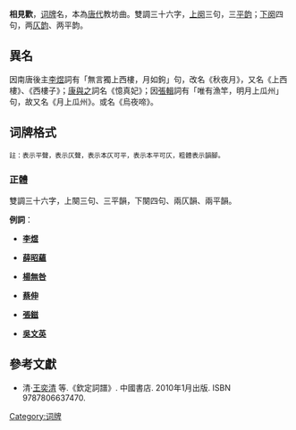 '''相見歡'''，[[词牌|词牌]]名，本為[[唐代|唐代]]教坊曲。雙調三十六字，[[上阕|上阕]]三句，三[[平韵|平韵]]；[[下阕|下阕]]四句，两[[仄韵|仄韵]]、两平韵。

==異名==
因南唐後主[[李煜|李煜]]詞有「無言獨上西樓，月如鉤」句，改名《秋夜月》，又名《上西樓》、《西樓子》；[[康與之|康與之]]詞名《憶真妃》；因[[張輯|張輯]]詞有「唯有漁竿，明月上瓜州」句，故又名《月上瓜州》。或名《烏夜啼》。

== 词牌格式 ==
{{Wikisource}}
<span style="font-size:smaller;">註：{{平仄|平}}表示平聲，{{平仄|仄}}表示仄聲，{{平仄|[仄]}}表示本仄可平，{{平仄|[平]}}表示本平可仄，粗體表示韻腳。</span>

=== 正體 ===
雙調三十六字，上闋三句、三平韻，下闋四句、兩仄韻、兩平韻。

{{quote|
{{平仄|[平]平[仄]仄平'''平'''，仄平'''平'''。[仄]仄[平]平[平]仄、仄平'''平'''。

[仄][平]'''仄'''，[平][平]'''仄'''，仄平'''平'''。[仄]仄[平]平[平]仄、仄平'''平'''。}}
}}

'''例詞'''：
*'''[[李煜|李煜]]'''
{{quote|<blockquote>无言独上西楼，月如钩，寂寞梧桐深院、锁清秋。<br />剪不断，理还乱，是离愁，别有一番滋味、在心头。</blockquote>}} 
{{quote|<blockquote>林花谢了春红，太匆匆，无奈朝来寒雨、晚来风。<br />胭脂泪，留人醉，几时重，自是人生长恨、水长东。</blockquote>}} 

*'''[[薛昭蘊|薛昭蘊]]'''
{{quote|<blockquote>羅襪繡袂香紅。畫堂中。細草平沙蕃馬、小屏風。<br />捲羅幕。憑妝閣。思無窮。暮雨輕煙魂斷、隔簾櫳。</blockquote>}}

*'''[[楊無咎|楊無咎]]'''
{{quote|<blockquote>不禁枕簟新涼。夜初長。又是驚回好夢、葉敲窗。<br />江南望。江北望。水茫茫。贏得一襟清淚、伴餘香。</blockquote>}}

*'''[[蔡伸|蔡伸]]'''
{{quote|<blockquote>樓前流水悠悠。駐行舟。滿目寒雲衰草、使人愁。<br />多少恨。多少淚。漫遲留。何事驀然拌舍、去來休。</blockquote>}}

*'''[[張鎡|張鎡]]'''
{{quote|<blockquote>曉來閒立回塘。一襟香。玉颭雲妝風外、數枝涼。<br />相並渾、如私語。惱人腸。飛去方知白鷺、在花傍。</blockquote>}}

*'''[[吳文英|吳文英]]'''
{{quote|<blockquote>西風先到岩扃。月朧明。金露啼珠滴碎、小雲屏。<br />一顆顆。一星星。是秋情。香裂碧窗煙破、醉魂醒。</blockquote>}}

== 參考文獻 ==
*清·[[王奕清|王奕清]] 等.《欽定詞譜》. 中國書店. 2010年1月出版. ISBN 9787806637470.


{{詞牌}}
[[Category:词牌|Category:词牌]]